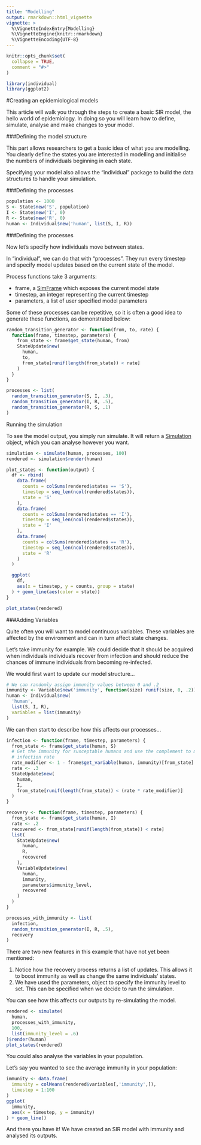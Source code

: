 ```yaml
---
title: "Modelling"
output: rmarkdown::html_vignette
vignette: >
  %\VignetteIndexEntry{Modelling}
  %\VignetteEngine{knitr::rmarkdown}
  %\VignetteEncoding{UTF-8}
---
```


```r
knitr::opts_chunk$set(
  collapse = TRUE,
  comment = "#>"
)
```

```r
library(individual)
library(ggplot2)
```

#Creating an epidemiological models

This article will walk you through the steps to create a basic SIR model, the
hello world of epidemiology. In doing so you will learn how to define, simulate,
analyse and make changes to your model.

###Defining the model structure

This part allows researchers to get a basic idea of what you are modelling. You
clearly define the states you are interested in modelling and initialise the
numbers of individuals beginning in each state.

Specifying your model also allows the “individual” package to build the data
structures to handle your simulation.

###Defining the processes

```r
population <- 1000
S <- State$new('S', population)
I <- State$new('I', 0)
R <- State$new('R', 0)
human <- Individual$new('human', list(S, I, R))
```

###Defining the processes

Now let's specify how individuals move between states.

In "individual", we can do that with "processes". They run every timestep and
specify model updates based on the current state of the model.

Process functions take 3 arguments:

* frame, a [SimFrame](/reference/SimFrame.html') which exposes the current 
model state
* timestep, an integer representing the current timestep
* parameters, a list of user specified model parameters

Some of these processes can be repetitive, so it is often a good idea to
generate these functions, as demonstrated below:

```r
random_transition_generator <- function(from, to, rate) {
  function(frame, timestep, parameters) {
    from_state <- frame$get_state(human, from)
    StateUpdate$new(
      human,
      to,
      from_state[runif(length(from_state)) < rate]
    )
  }
}

processes <- list(
  random_transition_generator(S, I, .3),
  random_transition_generator(I, R, .5),
  random_transition_generator(R, S, .1)
)
```

Running the simulation

To see the model output, you simply run simulate. It will return a
[Simulation]('/reference/Simulation.html') object, which you can analyse
however you want.

```r
simulation <- simulate(human, processes, 100)
rendered <- simulation$render(human)

plot_states <- function(output) {
  df <- rbind(
    data.frame(
      counts = colSums(rendered$states == 'S'),
      timestep = seq_len(ncol(rendered$states)),
      state = 'S'
    ),
    data.frame(
      counts = colSums(rendered$states == 'I'),
      timestep = seq_len(ncol(rendered$states)),
      state = 'I'
    ),
    data.frame(
      counts = colSums(rendered$states == 'R'),
      timestep = seq_len(ncol(rendered$states)),
      state = 'R'
    )
  )

  ggplot(
    df,
    aes(x = timestep, y = counts, group = state)
  ) + geom_line(aes(color = state))
}

plot_states(rendered)
```

###Adding Variables

Quite often you will want to model continuous variables. These variables are
affected by the environment and can in turn affect state changes.

Let’s take immunity for example. We could decide that it should be acquired when
individuals individuals recover from infection and should reduce the chances of
immune individuals from becoming re-infected.

We would first want to update our model structure…

```r
# We can randomly assign immunity values between 0 and .2
immunity <- Variable$new('immunity', function(size) runif(size, 0, .2))
human <- Individual$new(
  'human',
  list(S, I, R),
  variables = list(immunity)
)
```
We can then start to describe how this affects our processes...

```r
infection <- function(frame, timestep, parameters) {
  from_state <- frame$get_state(human, S)
  # Get the immunity for susceptable humans and use the complement to modify the
  # infection rate
  rate_modifier <- 1 - frame$get_variable(human, immunity)[from_state]
  rate <- .3
  StateUpdate$new(
    human,
    I,
    from_state[runif(length(from_state)) < (rate * rate_modifier)]
  )
}

recovery <- function(frame, timestep, parameters) {
  from_state <- frame$get_state(human, I)
  rate <- .2
  recovered <- from_state[runif(length(from_state)) < rate]
  list(
    StateUpdate$new(
      human,
      R,
      recovered
    ),
    VariableUpdate$new(
      human,
      immunity,
      parameters$immunity_level,
      recovered
    )
  )
}

processes_with_immunity <- list(
  infection,
  random_transition_generator(I, R, .5),
  recovery
)
```

There are two new features in this example that have not yet been mentioned:

 1. Notice how the recovery process returns a list of updates. This allows it to
    boost immunity as well as change the same individuals’ states.
 2. We have used the parameters, object to specify the immunity level to set.
    This can be specified when we decide to run the simulation. 

You can see how this affects our outputs by re-simulating the model.

```r
rendered <- simulate(
  human,
  processes_with_immunity,
  100,
  list(immunity_level = .6)
)$render(human)
plot_states(rendered)
```

You could also analyse the variables in your population.

Let’s say you wanted to see the average immunity in your population:

```r
immunity <- data.frame(
  immunity = colMeans(rendered$variables[,'immunity',]),
  timestep = 1:100
)
ggplot(
  immunity,
  aes(x = timestep, y = immunity)
) + geom_line()
```

And there you have it! We have created an SIR model with immunity and analysed
its outputs.
